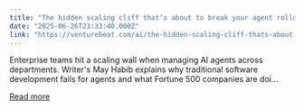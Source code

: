 ```yaml
---
title: "The hidden scaling cliff that’s about to break your agent rollouts"
date: "2025-06-26T23:33:40.000Z"
link: "https://venturebeat.com/ai/the-hidden-scaling-cliff-thats-about-to-break-your-agent-rollouts/"
---
```


Enterprise teams hit a scaling wall when managing AI agents across departments. Writer's May Habib explains why traditional software development fails for agents and what Fortune 500 companies are doi...

[Read more](https://venturebeat.com/ai/the-hidden-scaling-cliff-thats-about-to-break-your-agent-rollouts/)
